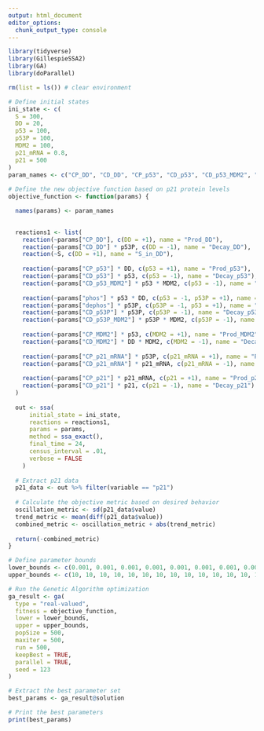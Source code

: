 ```yaml
---
output: html_document
editor_options: 
  chunk_output_type: console
---
```

```r
library(tidyverse)
library(GillespieSSA2)
library(GA)
library(doParallel)
```

```r
rm(list = ls()) # clear environment

# Define initial states
ini_state <- c(
  S = 300, 
  DD = 20, 
  p53 = 100, 
  p53P = 100,
  MDM2 = 100,
  p21_mRNA = 0.8,
  p21 = 500
)
param_names <- c("CP_DD", "CD_DD", "CP_p53", "CD_p53", "CD_p53_MDM2", "phos", "dephos", "CD_p53P", "CD_p53P_MDM2", "CP_MDM2",     "CD_MDM2", "CP_p21_mRNA", "CD_p21_mRNA", "CP_p21", "CD_p21")
  
# Define the new objective function based on p21 protein levels
objective_function <- function(params) {

  names(params) <- param_names

  
  reactions1 <- list(
    reaction(~params["CP_DD"], c(DD = +1), name = "Prod_DD"),
    reaction(~params["CD_DD"] * p53P, c(DD = -1), name = "Decay_DD"),
    reaction(~S, c(DD = +1), name = "S_in_DD"), 
    
    reaction(~params["CP_p53"] * DD, c(p53 = +1), name = "Prod_p53"),
    reaction(~params["CD_p53"] * p53, c(p53 = -1), name = "Decay_p53"),
    reaction(~params["CD_p53_MDM2"] * p53 * MDM2, c(p53 = -1), name = "Inhibition_p53_MDM2"),
    
    reaction(~params["phos"] * p53 * DD, c(p53 = -1, p53P = +1), name = "Phos_p53"),
    reaction(~params["dephos"] * p53P, c(p53P = -1, p53 = +1), name = "Dephos_p53P"),
    reaction(~params["CD_p53P"] * p53P, c(p53P = -1), name = "Decay_p53P"),
    reaction(~params["CD_p53P_MDM2"] * p53P * MDM2, c(p53P = -1), name = "Inhibition_p53P_MDM2"),
    
    reaction(~params["CP_MDM2"] * p53, c(MDM2 = +1), name = "Prod_MDM2"),
    reaction(~params["CD_MDM2"] * DD * MDM2, c(MDM2 = -1), name = "Decay_MDM2"),
    
    reaction(~params["CP_p21_mRNA"] * p53P, c(p21_mRNA = +1), name = "Prod_p21_mRNA"),
    reaction(~params["CD_p21_mRNA"] * p21_mRNA, c(p21_mRNA = -1), name = "Decay_p21_mRNA"),
    
    reaction(~params["CP_p21"] * p21_mRNA, c(p21 = +1), name = "Prod_p21"),
    reaction(~params["CD_p21"] * p21, c(p21 = -1), name = "Decay_p21")
  )
  
  out <- ssa(
      initial_state = ini_state,
      reactions = reactions1,
      params = params,
      method = ssa_exact(),
      final_time = 24,
      census_interval = .01,
      verbose = FALSE
    )
  
  # Extract p21 data
  p21_data <- out %>% filter(variable == "p21")
  
  # Calculate the objective metric based on desired behavior
  oscillation_metric <- sd(p21_data$value)
  trend_metric <- mean(diff(p21_data$value))
  combined_metric <- oscillation_metric + abs(trend_metric)
  
  return(-combined_metric)
}
```

```r
# Define parameter bounds
lower_bounds <- c(0.001, 0.001, 0.001, 0.001, 0.001, 0.001, 0.001, 0.001, 0.001, 0.001, 0.001, 0.001, 0.001, 0.001, 0.001)
upper_bounds <- c(10, 10, 10, 10, 10, 10, 10, 10, 10, 10, 10, 10, 10, 10, 10)

# Run the Genetic Algorithm optimization
ga_result <- ga(
  type = "real-valued",
  fitness = objective_function,
  lower = lower_bounds,
  upper = upper_bounds,
  popSize = 500,
  maxiter = 500,
  run = 500,
  keepBest = TRUE,
  parallel = TRUE,
  seed = 123
)

# Extract the best parameter set
best_params <- ga_result@solution

# Print the best parameters
print(best_params)
```